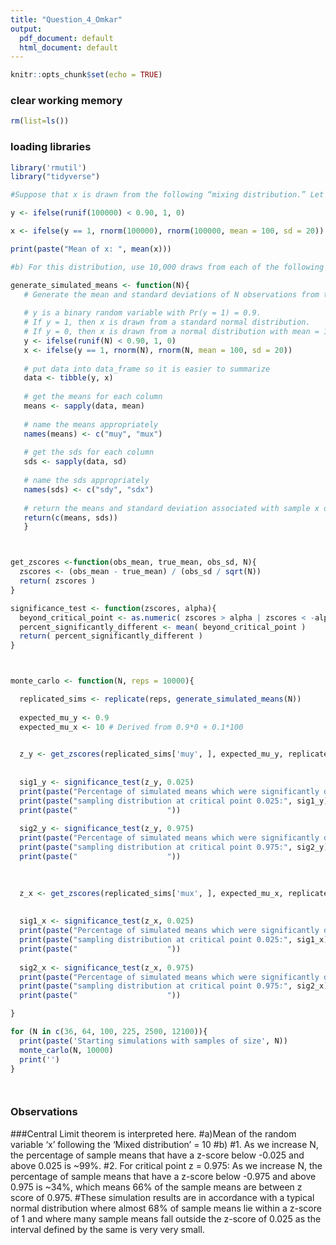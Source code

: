 ```yaml
---
title: "Question_4_Omkar"
output:
  pdf_document: default
  html_document: default
---
```


```r
knitr::opts_chunk$set(echo = TRUE)
```


### clear working memory
```r
rm(list=ls())    
```

### loading libraries
```r
library('rmutil')
library("tidyverse")
```

```r
#Suppose that x is drawn from the following “mixing distribution.” Let y be a binary random variable with Pr(y = 1) = 0.9. If y = 1, then x is drawn from a standard normal distribution. If y = 0, then x is drawn from a normal distribution with mean = 100 and standard deviation  = 20. a) Find the mean of x. 

y <- ifelse(runif(100000) < 0.90, 1, 0)

x <- ifelse(y == 1, rnorm(100000), rnorm(100000, mean = 100, sd = 20))

print(paste("Mean of x: ", mean(x)))

```

```r

#b) For this distribution, use 10,000 draws from each of the following sample sizes: n = 36, n = 64, n = 100, n = 225, n = 2500, and n = 12100. Discuss how well the normal approximation fits your simulated estimates of the mean at the critical values of 0.025 and 0.975.

generate_simulated_means <- function(N){
   # Generate the mean and standard deviations of N observations from the specified distribution functions
  
   # y is a binary random variable with Pr(y = 1) = 0.9. 
   # If y = 1, then x is drawn from a standard normal distribution. 
   # If y = 0, then x is drawn from a normal distribution with mean = 100 and standard deviation  = 20.
   y <- ifelse(runif(N) < 0.90, 1, 0)
   x <- ifelse(y == 1, rnorm(N), rnorm(N, mean = 100, sd = 20))
   
   # put data into data_frame so it is easier to summarize
   data <- tibble(y, x)
   
   # get the means for each column 
   means <- sapply(data, mean)
   
   # name the means appropriately
   names(means) <- c("muy", "mux")
   
   # get the sds for each column
   sds <- sapply(data, sd)
    
   # name the sds appropriately
   names(sds) <- c("sdy", "sdx")
   
   # return the means and standard deviation associated with sample x of size N.
   return(c(means, sds))
   }



get_zscores <-function(obs_mean, true_mean, obs_sd, N){
  zscores <- (obs_mean - true_mean) / (obs_sd / sqrt(N))
  return( zscores ) 
}

significance_test <- function(zscores, alpha){
  beyond_critical_point <- as.numeric( zscores > alpha | zscores < -alpha ) 
  percent_significantly_different <- mean( beyond_critical_point )
  return( percent_significantly_different )
}



monte_carlo <- function(N, reps = 10000){

  replicated_sims <- replicate(reps, generate_simulated_means(N))
  
  expected_mu_y <- 0.9
  expected_mu_x <- 10 # Derived from 0.9*0 + 0.1*100
  

  z_y <- get_zscores(replicated_sims['muy', ], expected_mu_y, replicated_sims['sdy', ], N)
  
  
  sig1_y <- significance_test(z_y, 0.025)
  print(paste("Percentage of simulated means which were significantly different from"))
  print(paste("sampling distribution at critical point 0.025:", sig1_y))
  print(paste("                    "))
  
  sig2_y <- significance_test(z_y, 0.975)
  print(paste("Percentage of simulated means which were significantly different from"))
  print(paste("sampling distribution at critical point 0.975:", sig2_y))
  print(paste("                    "))
  

  
  z_x <- get_zscores(replicated_sims['mux', ], expected_mu_x, replicated_sims['sdx', ], N)
  
  
  sig1_x <- significance_test(z_x, 0.025)
  print(paste("Percentage of simulated means which were significantly different from"))
  print(paste("sampling distribution at critical point 0.025:", sig1_x))
  print(paste("                    "))
  
  sig2_x <- significance_test(z_x, 0.975)
  print(paste("Percentage of simulated means which were significantly different from"))
  print(paste("sampling distribution at critical point 0.975:", sig2_x))
  print(paste("                    "))

}

for (N in c(36, 64, 100, 225, 2500, 12100)){
  print(paste('Starting simulations with samples of size', N))
  monte_carlo(N, 10000)
  print('')
}




```




### Observations
###Central Limit theorem is interpreted here.
#a)Mean of the random variable 'x' following the 'Mixed distribution' = 10
#b)
#1. As we increase N, the percentage of sample means that have a z-score below -0.025 and above 0.025 is ~99%.
#2. For critical point z = 0.975: As we increase N, the percentage of sample means that have a z-score below -0.975 and above 0.975 is ~34%, which means 66% of the sample means are between z score of 0.975.
#These simulation results are in accordance with a typical normal distribution where almost 68% of sample means lie within a z-score of 1 and where many sample means fall outside the z-score of 0.025 as the interval defined by the same is very very small. 




